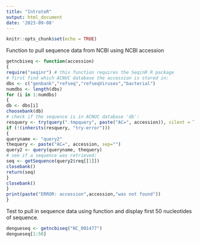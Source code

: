 ```yaml
---
title: "IntrotoR"
output: html_document
date: '2023-09-08'
---
```


```r
knitr::opts_chunk$set(echo = TRUE)
```
Function to pull sequence data from NCBI using NCBI accession 
```r
getncbiseq <- function(accession)
{
require("seqinr") # this function requires the SeqinR R package
# first find which ACNUC database the accession is stored in:
dbs <- c("genbank","refseq","refseqViruses","bacterial")
numdbs <- length(dbs)
for (i in 1:numdbs)
{
db <- dbs[i]
choosebank(db)
# check if the sequence is in ACNUC database 'db':
resquery <- try(query(".tmpquery", paste("AC=", accession)), silent = TRUE)
if (!(inherits(resquery, "try-error")))
{
queryname <- "query2"
thequery <- paste("AC=", accession, sep="")
query2 <- query(queryname, thequery)
# see if a sequence was retrieved:
seq <- getSequence(query2$req[[1]])
closebank()
return(seq)
}
closebank()
}
print(paste("ERROR: accession",accession,"was not found"))
}
```

Test to pull in sequence data using function and display first 50 nucleotides of sequence.
```r
dengueseq <- getncbiseq("NC_001477")
dengueseq[1:50]
```
